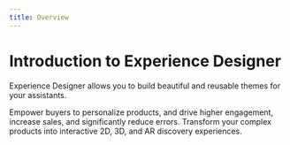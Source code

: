 ```yaml
---
title: Overview
---
```


# Introduction to Experience Designer

<p style={{ marginBottom: 40, marginTop: -8 }}>
  Experience Designer allows you to build beautiful and reusable themes for your
  assistants.
</p>

<div class="alert alert--primary" role="alert">
  Empower buyers to personalize products, and drive higher engagement, increase
  sales, and significantly reduce errors. Transform your complex products into
  interactive 2D, 3D, and AR discovery experiences.
</div>
